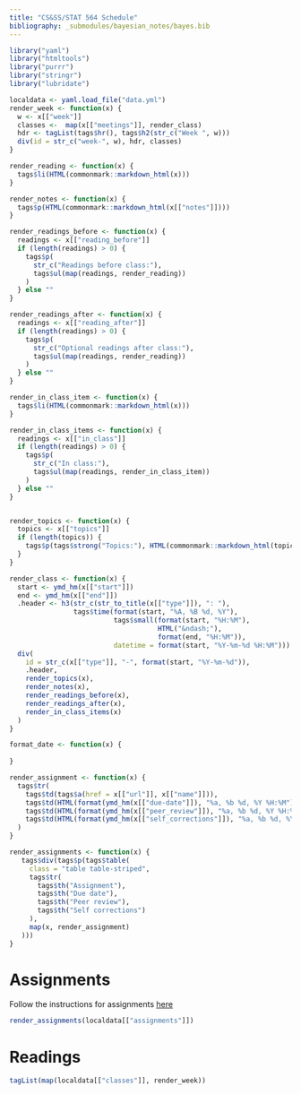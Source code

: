 ```yaml
---
title: "CS&SS/STAT 564 Schedule"
bibliography: _submodules/bayesian_notes/bayes.bib
---
```


```r
library("yaml")
library("htmltools")
library("purrr")
library("stringr")
library("lubridate")

localdata <- yaml.load_file("data.yml")
render_week <- function(x) {
  w <- x[["week"]]
  classes <-  map(x[["meetings"]], render_class)
  hdr <- tagList(tags$hr(), tags$h2(str_c("Week ", w)))
  div(id = str_c("week-", w), hdr, classes)
}

render_reading <- function(x) {
  tags$li(HTML(commonmark::markdown_html(x)))
}

render_notes <- function(x) {
  tags$p(HTML(commonmark::markdown_html(x[["notes"]])))
}

render_readings_before <- function(x) {
  readings <- x[["reading_before"]]
  if (length(readings) > 0) {
    tags$p(
      str_c("Readings before class:"),
      tags$ul(map(readings, render_reading))
    )    
  } else ""
}

render_readings_after <- function(x) {
  readings <- x[["reading_after"]]
  if (length(readings) > 0) {
    tags$p(
      str_c("Optional readings after class:"),
      tags$ul(map(readings, render_reading))
    )
  } else ""
}

render_in_class_item <- function(x) {
  tags$li(HTML(commonmark::markdown_html(x)))
}

render_in_class_items <- function(x) {
  readings <- x[["in_class"]]
  if (length(readings) > 0) {
    tags$p(
      str_c("In class:"),
      tags$ul(map(readings, render_in_class_item))
    )
  } else ""
}


render_topics <- function(x) {
  topics <- x[["topics"]]
  if (length(topics)) {
    tags$p(tags$strong("Topics:"), HTML(commonmark::markdown_html(topics)))
  }
}

render_class <- function(x) {
  start <- ymd_hm(x[["start"]])
  end <- ymd_hm(x[["end"]])
  .header <- h3(str_c(str_to_title(x[["type"]]), ": "),
                tags$time(format(start, "%A, %B %d, %Y"),
                          tags$small(format(start, "%H:%M"),
                                     HTML("&ndash;"),
                                     format(end, "%H:%M")),
                          datetime = format(start, "%Y-%m-%d %H:%M")))
  div(
    id = str_c(x[["type"]], "-", format(start, "%Y-%m-%d")),
    .header,
    render_topics(x),
    render_notes(x),    
    render_readings_before(x),
    render_readings_after(x),
    render_in_class_items(x)
  )
}

format_date <- function(x) {
  
}

render_assignment <- function(x) {
  tags$tr(
    tags$td(tags$a(href = x[["url"]], x[["name"]])),
    tags$td(HTML(format(ymd_hm(x[["due-date"]]), "%a, %b %d, %Y %H:%M"))),
    tags$td(HTML(format(ymd_hm(x[["peer_review"]]), "%a, %b %d, %Y %H:%M"))),
    tags$td(HTML(format(ymd_hm(x[["self_corrections"]]), "%a, %b %d, %Y %H:%M")))    
  )
}

render_assignments <- function(x) {
   tags$div(tags$p(tags$table(
     class = "table table-striped",
     tags$tr(
       tags$th("Assignment"),
       tags$th("Due date"),
       tags$th("Peer review"),
       tags$th("Self corrections")       
     ),
     map(x, render_assignment)
   )))
}

```

# Assignments

Follow the instructions for assignments [here](assignments.html)


```r
render_assignments(localdata[["assignments"]])
```



# Readings

```r
tagList(map(localdata[["classes"]], render_week))
```
